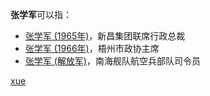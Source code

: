 '''张学军'''可以指：
* [[张学军_(1965年)|张学军 (1965年)]]，新昌集团联席行政总裁
* [[张学军_(1966年)|张学军 (1966年)]]，梧州市政协主席
* [[张学军_(解放军)|张学军 (解放军)]]，南海舰队航空兵部队司令员

{{disambig}}

[[Category:三字张姓人名消歧义|xue]]